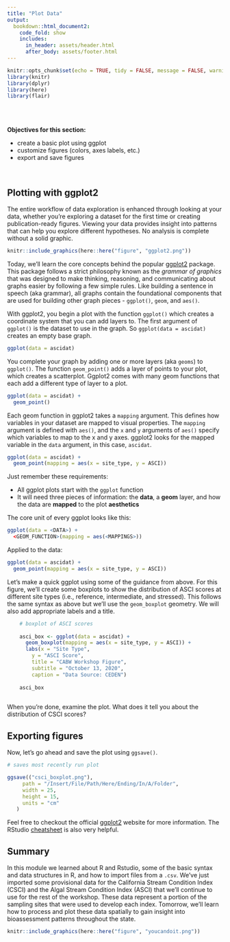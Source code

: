 ```yaml
---
title: "Plot Data"
output: 
  bookdown::html_document2:
    code_fold: show
    includes:
      in_header: assets/header.html
      after_body: assets/footer.html
---
```


```r

knitr::opts_chunk$set(echo = TRUE, tidy = FALSE, message = FALSE, warning = FALSE)
library(knitr)
library(dplyr)
library(here)
library(flair)

```

<br>
<br>

:::obj

 **Objectives for this section:**
 
 - create a basic plot using ggplot
 - customize figures (colors, axes labels, etc.)
 - export and save figures
 
:::

<br>

## Plotting with ggplot2

The entire workflow of data exploration is enhanced through looking at your data, whether you’re exploring a dataset for the first time or creating publication-ready figures. Viewing your data provides insight into patterns that can help you explore different hypotheses. No analysis is complete without a solid graphic.

```r
knitr::include_graphics(here::here("figure", "ggplot2.png"))
```

Today, we'll learn the core concepts behind the popular [ggplot2](https://ggplot2.tidyverse.org/reference/ggplot2-package.html) package. This package follows a strict philosophy known as the *grammar of graphics* that was designed to make thinking, reasoning, and communicating about graphs easier by following a few simple rules.  Like building a sentence in speech (aka grammar), all graphs contain the foundational components that are used for building other graph pieces - `ggplot()`, `geom`, and `aes()`.  

With ggplot2, you begin a plot with the function `ggplot()` which creates a coordinate system that you can add layers to. The first argument of `ggplot()` is the dataset to use in the graph. So `ggplot(data = ascidat)` creates an empty base graph.

```r
ggplot(data = ascidat)
```

You complete your graph by adding one or more layers (aka `geoms`) to `ggplot()`. The function `geom_point()` adds a layer of points to your plot, which creates a scatterplot. Ggplot2 comes with many geom functions that each add a different type of layer to a plot.

```r
ggplot(data = ascidat) +
  geom_point()
```

Each geom function in ggplot2 takes a `mapping` argument. This defines how variables in your dataset are mapped to visual properties. The `mapping` argument is defined with `aes()`, and the `x` and `y` arguments of `aes()` specify which variables to map to the x and y axes. ggplot2 looks for the mapped variable in the `data` argument, in this case, `ascidat`.

```r
ggplot(data = ascidat) +
  geom_point(mapping = aes(x = site_type, y = ASCI))
```

Just remember these requirements:

* All ggplot plots start with the `ggplot` function
* It will need three pieces of information: the **data**, a **geom** layer, and how the data are **mapped** to the plot **aesthetics**

The core unit of every ggplot looks like this:

```r
ggplot(data = <DATA>) + 
  <GEOM_FUNCTION>(mapping = aes(<MAPPINGS>))
```

Applied to the data:

```r
ggplot(data = ascidat) +
  geom_point(mapping = aes(x = site_type, y = ASCI))
```

Let's make a quick ggplot using some of the guidance from above. For this figure, we'll create some boxplots to show the distribution of ASCI scores at different site types (i.e., reference, intermediate, and stressed).  This follows the same syntax as above but we'll use the `geom_boxplot` geometry. We will also add appropriate labels and a title.

```r
    
    # boxplot of ASCI scores
    
    asci_box <- ggplot(data = ascidat) +
      geom_boxplot(mapping = aes(x = site_type, y = ASCI)) +
      labs(x = "Site Type",
        y = "ASCI Score",
        title = "CABW Workshop Figure",
        subtitle = "October 13, 2020",
        caption = "Data Source: CEDEN")
    
    asci_box
    
```

When you're done, examine the plot. What does it tell you about the distribution of CSCI scores?

## Exporting figures

Now, let's go ahead and save the plot using `ggsave()`.

```r

# saves most recently run plot

ggsave(("csci_boxplot.png"),
     path = "/Insert/File/Path/Here/Ending/In/A/Folder",
     width = 25,
     height = 15,
     units = "cm"
   )

```

Feel free to checkout the official [ggplot2](https://ggplot2.tidyverse.org/reference/ggplot2-package.html) website for more information.  The RStudio [cheatsheet](https://www.rstudio.com/wp-content/uploads/2015/03/ggplot2-cheatsheet.pdf) is also very helpful. 

## Summary

In this module we learned about R and Rstudio, some of the basic syntax and data structures in R, and how to import files from a `.csv`.  We've just imported some provisional data for the California Stream Condition Index (CSCI) and the Algal Stream Condition Index (ASCI) that we'll continue to use for the rest of the workshop.  These data represent a portion of the sampling sites that were used to develop each index. Tomorrow, we'll learn how to process and plot these data spatially to gain insight into bioassessment patterns throughout the state.

```r
knitr::include_graphics(here::here("figure", "youcandoit.png"))
```